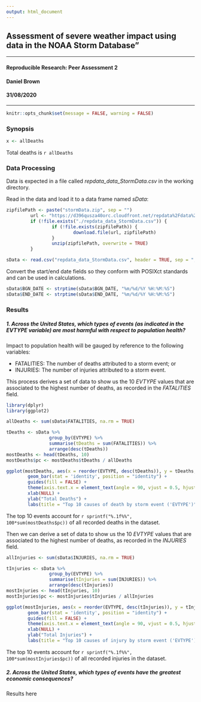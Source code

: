 ```yaml
---
output: html_document
---
```

## Assessment of severe weather impact using data in the NOAA Storm Database"
  
---
  
#### Reproducible Research: Peer Assessment 2
#### Daniel Brown
#### 31/08/2020
  
---
  
```r
knitr::opts_chunk$set(message = FALSE, warning = FALSE)
```

### Synopsis
```r
x <- allDeaths
```
Total deaths is `r allDeaths`  
  
### Data Processing

Data is expected in a file called *repdata_data_StormData.csv* in the working directory.

Read in the data and load it to a data frame named *sData*:

```r
zipfilePath <- paste("stormData.zip", sep = "")
         url <- "https://d396qusza40orc.cloudfront.net/repdata%2Fdata%2FStormData.csv.bz2"
         if (!file.exists("./repdata_data_StormData.csv")) {
                 if (!file.exists(zipfilePath)) {
                         download.file(url, zipfilePath)
                 }
                 unzip(zipfilePath, overwrite = TRUE)
         }

sData <- read.csv("repdata_data_StormData.csv", header = TRUE, sep = ",")
```
  
Convert the start/end date fields so they conform with POSIXct standards and can be used in calculations.
  
```r
sData$BGN_DATE <- strptime(sData$BGN_DATE, "%m/%d/%Y %H:%M:%S")
sData$END_DATE <- strptime(sData$END_DATE, "%m/%d/%Y %H:%M:%S")
```

### Results
##### 1. Across the United States, which types of events (as indicated in the EVTYPE variable) are most harmful with respect to population health?

Impact to population health will be gauged by reference to the following variables:  
  
* FATALITIES: The number of deaths attributed to a storm event; or  
* INJURIES: The number of injuries attributed to a storm event.  
  
This process derives a set of data to show us the 10 *EVTYPE* values that are associated to the highest number of deaths, as recorded in the *FATALITIES* field.

```r
library(dplyr)
library(ggplot2)

allDeaths <- sum(sData$FATALITIES, na.rm = TRUE)

tDeaths <- sData %>% 
                group_by(EVTYPE) %>%
                summarise(tDeaths = sum(FATALITIES)) %>%
                arrange(desc(tDeaths))
mostDeaths <- head(tDeaths, 10)
mostDeaths$pc <- mostDeaths$tDeaths / allDeaths

ggplot(mostDeaths, aes(x = reorder(EVTYPE, desc(tDeaths)), y = tDeaths, fill = EVTYPE)) +
        geom_bar(stat = 'identity', position = "identity") +
        guides(fill = FALSE) +
        theme(axis.text.x = element_text(angle = 90, vjust = 0.5, hjust = 1)) + 
        xlab(NULL) +
        ylab("Total Deaths") +
        labs(title = "Top 10 causes of death by storm event ('EVTYPE')")
```
  
The top 10 events account for `r sprintf("%.1f%%", 100*sum(mostDeaths$pc))` of all recorded deaths in the dataset.
  
Then we can derive a set of data to show us the 10 *EVTYPE* values that are associated to the highest number of deaths, as recorded in the *INJURIES* field.
  
```r
allInjuries <- sum(sData$INJURIES, na.rm = TRUE)

tInjuries <- sData %>% 
                group_by(EVTYPE) %>%
                summarise(tInjuries = sum(INJURIES)) %>%
                arrange(desc(tInjuries))
mostInjuries <- head(tInjuries, 10)
mostInjuries$pc <- mostInjuries$tInjuries / allInjuries

ggplot(mostInjuries, aes(x = reorder(EVTYPE, desc(tInjuries)), y = tInjuries, fill = EVTYPE)) +
        geom_bar(stat = 'identity', position = "identity") +
        guides(fill = FALSE) +
        theme(axis.text.x = element_text(angle = 90, vjust = 0.5, hjust = 1)) + 
        xlab(NULL) +
        ylab("Total Injuries") +
        labs(title = "Top 10 causes of injury by storm event ('EVTYPE')")
```

The top 10 events account for `r sprintf("%.1f%%", 100*sum(mostInjuries$pc))` of all recorded injuries in the dataset.

##### 2. Across the United States, which types of events have the greatest economic consequences?

Results here
